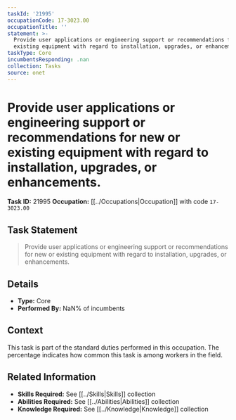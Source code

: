 ```yaml
---
taskId: '21995'
occupationCode: 17-3023.00
occupationTitle: ''
statement: >-
  Provide user applications or engineering support or recommendations for new or
  existing equipment with regard to installation, upgrades, or enhancements.
taskType: Core
incumbentsResponding: .nan
collection: Tasks
source: onet
---
```

# Provide user applications or engineering support or recommendations for new or existing equipment with regard to installation, upgrades, or enhancements.

**Task ID:** 21995
**Occupation:** [[../Occupations|Occupation]] with code `17-3023.00`

## Task Statement

> Provide user applications or engineering support or recommendations for new or existing equipment with regard to installation, upgrades, or enhancements.

## Details

- **Type:** Core
- **Performed By:** NaN% of incumbents

## Context

This task is part of the standard duties performed in this occupation. The percentage indicates how common this task is among workers in the field.

## Related Information

- **Skills Required:** See [[../Skills|Skills]] collection
- **Abilities Required:** See [[../Abilities|Abilities]] collection
- **Knowledge Required:** See [[../Knowledge|Knowledge]] collection
